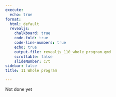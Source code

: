```yaml
---
execute:
  echo: true
format:
  html: default
  revealjs:
    chalkboard: true
    code-fold: true
    code-line-numbers: true
    echo: true
    output-file: revealjs_110_whole_program.qmd
    scrollable: false
    slideNumber: c/t
sidebar: false
title: 11 Whole program

---
```


:::{.callout-warning}
Not done yet 
:::